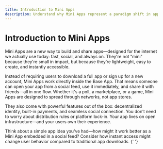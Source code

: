 ```yaml
---
title: Introduction to Mini Apps
description: Understand why Mini Apps represent a paradigm shift in application development and distribution
---
```


# Introduction to Mini Apps

Mini Apps are a new way to build and share apps—designed for the internet we actually use today: fast, social, and always on. They're not "mini" because they're small in impact, but because they’re lightweight, easy to create, and instantly accessible.

Instead of requiring users to download a full app or sign up for a new account, Mini Apps work directly inside the Base App. That means someone can open your app from a social feed, use it immediately, and share it with friends—all in one flow. Whether it's a poll, a marketplace, or a game, Mini Apps are designed to spread through networks, not app stores.

They also come with powerful features out of the box: decentralized identity, built-in payments, and seamless social connection. You don’t need to worry about distribution rules or platform lock-in. Your app lives on open infrastructure—and your users own their experience.

<step>
  Think about a simple app idea you've had—how might it work better as a Mini
  App embedded in a social feed?
</step>
<step>
  Consider how instant access might change user behavior compared to traditional
  app downloads.
</step>{' '}
